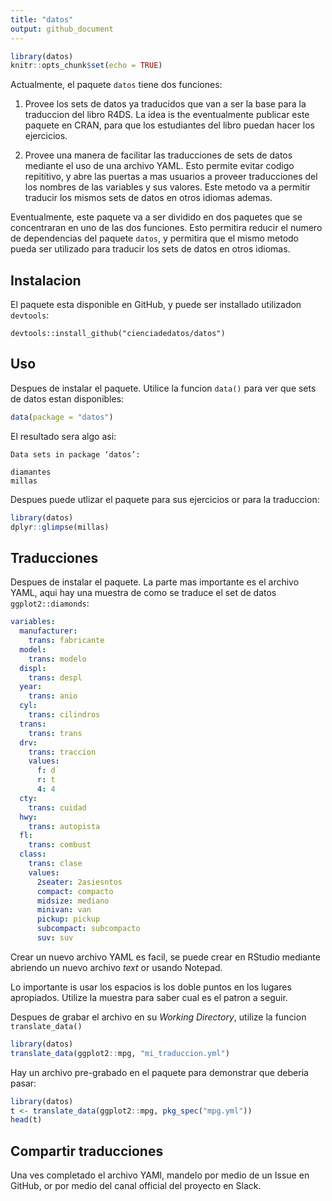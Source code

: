 ```yaml
---
title: "datos"
output: github_document
---
```


```r
library(datos)
knitr::opts_chunk$set(echo = TRUE)
```
Actualmente, el paquete `datos` tiene dos funciones:

1. Provee los sets de datos ya traducidos que van a ser la base para la traduccion del libro R4DS.  La idea is the eventualmente publicar este paquete en CRAN, para que los estudiantes del libro puedan hacer los ejercicios.

1. Provee una manera de facilitar las traducciones de sets de datos mediante el uso de una archivo YAML. Esto permite evitar codigo repititivo, y abre las puertas a mas usuarios a proveer traducciones del los nombres de las variables y sus valores.  Este metodo va a permitir traducir los mismos sets de datos en otros idiomas ademas.

Eventualmente, este paquete va a ser dividido en dos paquetes que se concentraran en uno de las dos funciones.  Esto permitira reducir el numero de dependencias del paquete `datos`, y permitira que el mismo metodo pueda ser utilizado para traducir los sets de datos en otros idiomas.

## Instalacion

El paquete esta disponible en GitHub, y puede ser installado utilizadon `devtools`:

```
devtools::install_github("cienciadedatos/datos")
```

## Uso

Despues de instalar el paquete.  Utilice la funcion `data()` para ver que sets de datos estan disponibles:

```r
data(package = "datos")
```

El resultado sera algo asi:

```
Data sets in package ‘datos’:

diamantes                 
millas       
```

Despues puede utlizar el paquete para sus ejercicios or para la traduccion:

```r
library(datos)
dplyr::glimpse(millas)
```

## Traducciones

Despues de instalar el paquete.  La parte mas importante es el archivo YAML, aqui hay una muestra de como se traduce el set de datos `ggplot2::diamonds`:

```yml
variables:
  manufacturer:
    trans: fabricante
  model:
    trans: modelo
  displ:
    trans: despl
  year:
    trans: anio
  cyl:
    trans: cilindros
  trans:
    trans: trans
  drv:
    trans: traccion
    values:
      f: d
      r: t
      4: 4
  cty:
    trans: cuidad
  hwy:
    trans: autopista
  fl:
    trans: combust
  class:
    trans: clase
    values:
      2seater: 2asiesntos
      compact: compacto
      midsize: mediano
      minivan: van
      pickup: pickup
      subcompact: subcompacto
      suv: suv
```

Crear un nuevo archivo YAML es facil, se puede crear en RStudio mediante abriendo un nuevo archivo *text* or usando Notepad.  

Lo importante is usar los espacios is los doble puntos en los lugares apropiados.  Utilize la muestra para saber cual es el patron a seguir.

Despues de grabar el archivo en su *Working Directory*, utilize la funcion `translate_data()`

```r
library(datos)
translate_data(ggplot2::mpg, "mi_traduccion.yml")
```
Hay un archivo pre-grabado en el paquete para demonstrar que deberia pasar:

```r
library(datos)
t <- translate_data(ggplot2::mpg, pkg_spec("mpg.yml"))
head(t)
```

## Compartir traducciones

Una ves completado el archivo YAMl, mandelo por medio de un Issue en GitHub, or por medio del canal official del proyecto en Slack.

